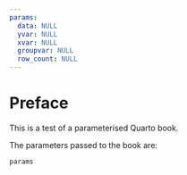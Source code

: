 ```yaml
---
params:
  data: NULL
  yvar: NULL
  xvar: NULL
  groupvar: NULL
  row_count: NULL
---
```


# Preface {.unnumbered}

This is a test of a parameterised Quarto book.

The parameters passed to the book are:

```r
params
```
